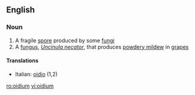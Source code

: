 ==English==

===Noun===
{{wikipedia}}
{{en-noun|oidia}}

# A fragile [[spore]] produced by some [[fungus|fungi]]
# A [[fungus]], ''[[Uncinula necator]]'', that produces [[powdery mildew]] in [[grape]]s

====Translations====
{{trans-top}}
* Italian: [[oidio]] (1,2)
{{trans-mid}}
{{trans-bottom}}

[[ro:oidium]]
[[vi:oidium]]